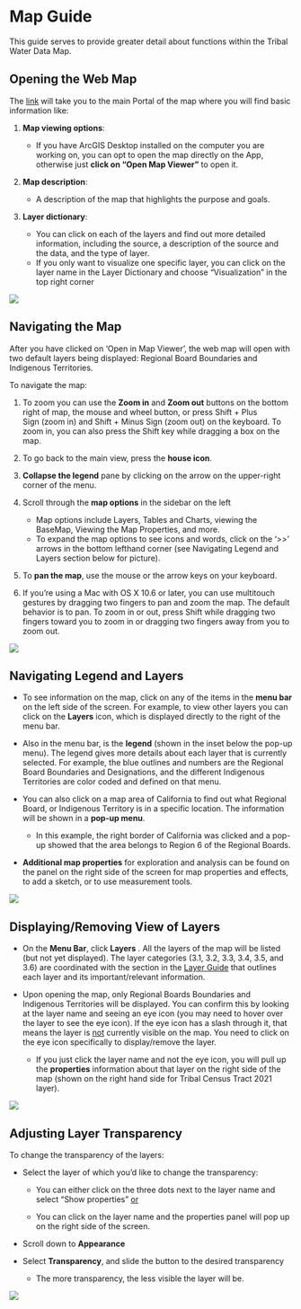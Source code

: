 # Map Guide

This guide serves to provide greater detail about functions within the Tribal Water Data Map.

## **Opening the Web Map**

The [link](https://gispublic.waterboards.ca.gov/portal/home/item.html?id=a71c1841907240e1a4d896c8cf2302a8) will take you to the main Portal of the map where you will find basic information like:

1.  **Map viewing options**:

    -   If you have ArcGIS Desktop installed on the computer you are working on, you can opt to open the map directly on the App, otherwise just **click on "Open Map Viewer"** to open it.

2.  **Map description**:

    -   A description of the map that highlights the purpose and goals.

3.  **Layer dictionary**:

    -   You can click on each of the layers and find out more detailed information, including the source, a description of the source and the data, and the type of layer.
    -   If you only want to visualize one specific layer, you can click on the layer name in the Layer Dictionary and choose "Visualization" in the top right corner

![](images/map-guide_open-map.png){fig-alt="A screenshot of the Tribal Water Data Map home page with arrows pointing to: 1. Map Viewing Options button, 2. Map Description, and 3. Layer Dictionary"}

## **Navigating the Map**

After you have clicked on 'Open in Map Viewer', the web map will open with two default layers being displayed: Regional Board Boundaries and Indigenous Territories.

To navigate the map:

1.  To zoom you can use the **Zoom in** and **Zoom out** buttons on the bottom right of map, the mouse and wheel button, or press Shift + Plus Sign (zoom in) and Shift + Minus Sign (zoom out) on the keyboard. To zoom in, you can also press the Shift key while dragging a box on the map.

2.  To go back to the main view, press the **house icon**.

3.  **Collapse the legend** pane by clicking on the arrow on the upper-right corner of the menu.

4.  Scroll through the **map options** in the sidebar on the left

    -   Map options include Layers, Tables and Charts, viewing the BaseMap, Viewing the Map Properties, and more.
    -   To expand the map options to see icons and words, click on the '\>\>' arrows in the bottom lefthand corner (see Navigating Legend and Layers section below for picture).

5.  To **pan the map**, use the mouse or the arrow keys on your keyboard. 

6.  If you're using a Mac with OS X 10.6 or later, you can use multitouch gestures by dragging two fingers to pan and zoom the map. The default behavior is to pan. To zoom in or out, press Shift while dragging two fingers toward you to zoom in or dragging two fingers away from you to zoom out.

![](images/map-guide_navigate-map.png){fig-alt="A screenshot of the Map with default layers visible. Arrows pointing to navigation functions 1 through 4 on the map mentioned above."}

## **Navigating Legend and Layers**

-   To see information on the map, click on any of the items in the **menu bar** on the left side of the screen. For example, to view other layers you can click on the **Layers** icon, which is displayed directly to the right of the menu bar.

-   Also in the menu bar, is the **legend** (shown in the inset below the pop-up menu). The legend gives more details about each layer that is currently selected. For example, the blue outlines and numbers are the Regional Board Boundaries and Designations, and the different Indigenous Territories are color coded and defined on that menu.

-   You can also click on a map area of California to find out what Regional Board, or Indigenous Territory is in a specific location. The information will be shown in a **pop-up menu**.

    -   In this example, the right border of California was clicked and a pop-up showed that the area belongs to Region 6 of the Regional Boards.

-   **Additional map properties** for exploration and analysis can be found on the panel on the right side of the screen for map properties and effects, to add a sketch, or to use measurement tools.

![](images/map-guide_navigate-layers.png){fig-alt="A screenshot of the Map with layers for Indigenous Territories and Regional Water Board Boundaries visible. Moving from left to right across the picture: Menu bar is expanded showing various map options including layers, legend, charts, basemap, tables, bookmarks, etc. Next to the menu bar, the layers tab is expanded showing some of the layers included on this map. A pop-up menu for Region 6 of the Regional Water Board Boundaries layer is above an inset that shows a picture of the legend. To the far right of the picture, a pink arrow is pointing to a pink box that highlights the map properties."}

## **Displaying/Removing View of Layers**

-   On the **Menu Bar**, click **Layers** . All the layers of the map will be listed (but not yet displayed). The layer categories (3.1, 3.2, 3.3, 3.4, 3.5, and 3.6) are coordinated with the section in the [Layer Guide](https://cawaterboarddatacenter.github.io/tribal-water-data-map-manual/layer-guide.html) that outlines each layer and its important/relevant information.

-   Upon opening the map, only Regional Boards Boundaries and Indigenous Territories will be displayed. You can confirm this by looking at the layer name and seeing an eye icon (you may need to hover over the layer to see the eye icon). If the eye icon has a slash through it, that means the layer is [not]{.underline} currently visible on the map. You need to click on the eye icon specifically to display/remove the layer.

    -   If you just click the layer name and not the eye icon, you will pull up the **properties** information about that layer on the right side of the map (shown on the right hand side for Tribal Census Tract 2021 layer).

![](images/map-guide_content-pane.png){fig-alt="A screenshot of the Map zoomed in with layers for Indigenous Territories and Regional Water Board Boundaries visible. Menu bar is expanded with Layers section selected. Spaces to the right of the layer names are outlined with a pink box. Bracket with label is present next to all Visible layers. Layers that are Not Visible are identified as such and represented by eye icon with a slash through it. Far right side of the picture shows Properties panel expanded as a result of clicking the layer name rather than the eye icon."}

## **Adjusting Layer Transparency**

To change the transparency of the layers:

-   Select the layer of which you'd like to change the transparency:

    -   You can either click on the three dots next to the layer name and select "Show properties" [or]{.underline}

    -   You can click on the layer name and the properties panel will pop up on the right side of the screen.

-   Scroll down to **Appearance**

-   Select **Transparency**, and slide the button to the desired transparency

    -   The more transparency, the less visible the layer will be.

![](images/map-guide_transparency.png){fig-alt="A screenshot of the Map zoomed in with layers for Indigenous Territories and Regional Water Board Boundaries visible. Menu bar is expanded with Layers section selected. Indigenous Terrtiories layer is selected and the three dots to the right of the layer name were clicked and the pop up menu is shown. The Show properties option is outlined in a pink box. Om the right side of the image, the Properties panel is expanded and the Appearance section is also outlined in a pink box. A pink arrow points to the transparency scale."}

